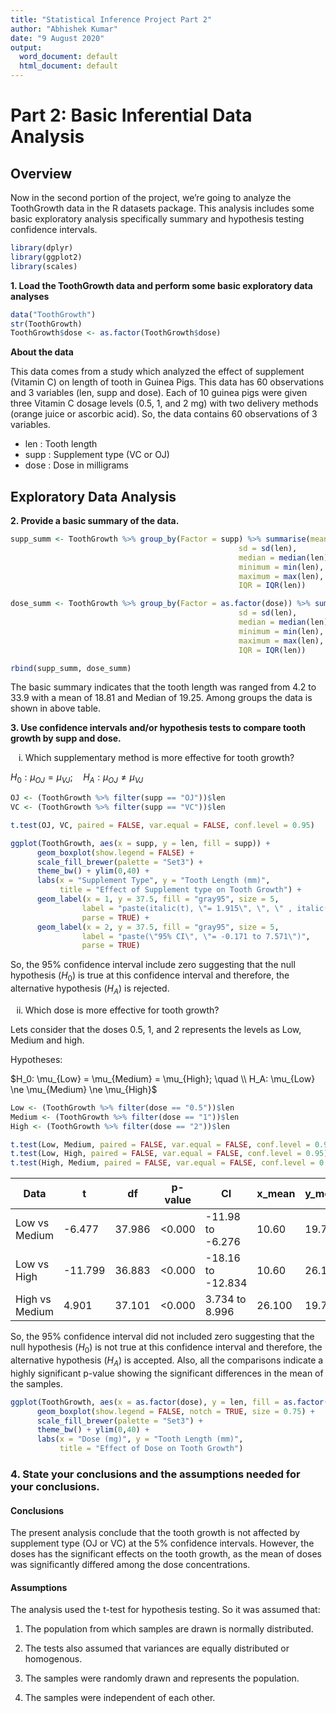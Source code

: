 ---
title: "Statistical Inference Project Part 2"
author: "Abhishek Kumar"
date: "9 August 2020"
output:
  word_document: default
  html_document: default
---

# Part 2: Basic Inferential Data Analysis

## Overview

Now in the second portion of the project, we're going to analyze the ToothGrowth 
data in the R datasets package. This analysis includes some basic exploratory analysis
specifically summary and hypothesis testing confidence intervals.

```{r}
library(dplyr)
library(ggplot2)
library(scales)
```


**1. Load the ToothGrowth data and perform some basic exploratory data analyses**

```{r}
data("ToothGrowth")
str(ToothGrowth)
ToothGrowth$dose <- as.factor(ToothGrowth$dose)
```

**About the data**

This data comes from a study which analyzed the effect of supplement (Vitamin C) 
on length of tooth in Guinea Pigs. This data has 60 observations and 3 variables 
(len, supp and dose). Each of 10 guinea 
pigs were given three Vitamin C dosage levels (0.5, 1, and 2 mg) with two delivery 
methods (orange juice or ascorbic acid). So, the data contains 60 observations 
of 3 variables.

* len : Tooth length
* supp : Supplement type (VC or OJ)
* dose : Dose in milligrams

## Exploratory Data Analysis

**2. Provide a basic summary of the data.**

```{r}
supp_summ <- ToothGrowth %>% group_by(Factor = supp) %>% summarise(mean = mean(len), 
                                                   sd = sd(len),
                                                   median = median(len),
                                                   minimum = min(len),
                                                   maximum = max(len),
                                                   IQR = IQR(len))

dose_summ <- ToothGrowth %>% group_by(Factor = as.factor(dose)) %>% summarise(mean = mean(len), 
                                                   sd = sd(len),
                                                   median = median(len),
                                                   minimum = min(len),
                                                   maximum = max(len),
                                                   IQR = IQR(len))

rbind(supp_summ, dose_summ)
```

The basic summary indicates that the tooth length was ranged from 4.2 to 33.9 with a 
mean of 18.81 and Median of 19.25. Among groups the data is shown in above table.


**3. Use confidence intervals and/or hypothesis tests to compare tooth growth by supp and dose.**

i. Which supplementary method is more effective for tooth growth?

$H_0: \mu_{OJ} = \mu_{VJ}; \quad H_A: \mu_{OJ} \ne \mu_{VJ}$

```{r}
OJ <- (ToothGrowth %>% filter(supp == "OJ"))$len
VC <- (ToothGrowth %>% filter(supp == "VC"))$len

t.test(OJ, VC, paired = FALSE, var.equal = FALSE, conf.level = 0.95)
```

```{r}
ggplot(ToothGrowth, aes(x = supp, y = len, fill = supp)) + 
      geom_boxplot(show.legend = FALSE) + 
      scale_fill_brewer(palette = "Set3") +
      theme_bw() + ylim(0,40) +
      labs(x = "Supplement Type", y = "Tooth Length (mm)",
           title = "Effect of Supplement type on Tooth Growth") +
      geom_label(x = 1, y = 37.5, fill = "gray95", size = 5,
                label = "paste(italic(t), \"= 1.915\", \", \" , italic(p), \"= 0.06\")", 
                parse = TRUE) + 
      geom_label(x = 2, y = 37.5, fill = "gray95", size = 5,
                label = "paste(\"95% CI\", \"= -0.171 to 7.571\")", 
                parse = TRUE)
```

So, the 95% confidence interval include zero suggesting that the null hypothesis
($H_0$) is true at this confidence interval and therefore, the alternative 
hypothesis ($H_A$) is rejected.

ii. Which dose is more effective for tooth growth?

Lets consider that the doses 0.5, 1, and 2 represents the levels as Low, Medium and
high. 

Hypotheses:

$H_0: \mu_{Low} = \mu_{Medium} = \mu_{High}; \quad \\ 
H_A: \mu_{Low} \ne \mu_{Medium} \ne \mu_{High}$

```{r}
Low <- (ToothGrowth %>% filter(dose == "0.5"))$len
Medium <- (ToothGrowth %>% filter(dose == "1"))$len
High <- (ToothGrowth %>% filter(dose == "2"))$len

t.test(Low, Medium, paired = FALSE, var.equal = FALSE, conf.level = 0.95)
t.test(Low, High, paired = FALSE, var.equal = FALSE, conf.level = 0.95)
t.test(High, Medium, paired = FALSE, var.equal = FALSE, conf.level = 0.95)
```

Data | t | df | p-value | CI | x_mean | y_mean
-----|---|----|---------|----|--------|-------
Low vs Medium | -6.477 | 37.986 | <0.000 | -11.98 to -6.276| 10.60 | 19.73
Low vs High | -11.799 | 36.883 | <0.000 | -18.16 to -12.834| 10.60 | 26.10
High vs Medium | 4.901 | 37.101 | <0.000 | 3.734 to 8.996| 26.100 | 19.73

So, the 95% confidence interval did not included zero suggesting that the null hypothesis
($H_0$) is not true at this confidence interval and therefore, the alternative 
hypothesis ($H_A$) is accepted. Also, all the comparisons indicate a highly significant 
p-value showing the significant differences in the mean of the samples.

```{r}
ggplot(ToothGrowth, aes(x = as.factor(dose), y = len, fill = as.factor(dose))) + 
      geom_boxplot(show.legend = FALSE, notch = TRUE, size = 0.75) + 
      scale_fill_brewer(palette = "Set3") +
      theme_bw() + ylim(0,40) +
      labs(x = "Dose (mg)", y = "Tooth Length (mm)",
           title = "Effect of Dose on Tooth Growth")
```

### 4. State your conclusions and the assumptions needed for your conclusions.

#### Conclusions

The present analysis conclude that the tooth growth is not affected by supplement 
type (OJ or VC) at the 5% confidence intervals. However, the doses has the significant
effects on the tooth growth, as the mean of doses was significantly differed among the 
dose concentrations.

#### Assumptions

The analysis used the t-test for hypothesis testing. So it was assumed that:

1. The population from which samples are drawn is normally distributed.

2. The tests also assumed that variances are equally distributed or homogenous.

3. The samples were randomly drawn and represents the population.

4. The samples were independent of each other.